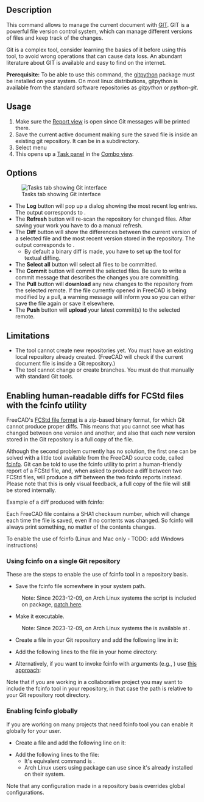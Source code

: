 <languages/>

{{GuiCommand
|Name=WebTools Git‏‎
|MenuLocation=Web Tools → Git
|Workbenches=[[WebTools_Workbench|WebTools]]
|Version=0.17
}}

{{VeryImportantMessage|Starting from FreeCAD v0.17, this tool has been removed from the Arch Workbench and is now part of the external [[WebTools Workbench]] that you can install via menu Tools → [[Image:AddonManager.svg|24px]] [[Std_AddonMgr|Addon manager]].
}}

==Description==

This command allows to manage the current document with [https://en.wikipedia.org/wiki/Git_%28software%29 GIT]. GIT is a powerful file version control system, which can manage different versions of files and keep track of the changes.

Git is a complex tool, consider learning the basics of it before using this tool, to avoid wrong operations that can cause data loss. An abundant literature about GIT is available and easy to find on the internet.

'''Prerequisite:''' To be able to use this command, the [https://github.com/gitpython-developers/GitPython gitpython] package must be installed on your system. On most linux distributions, gitpython is available from the standard software repositories as ''gitpython'' or ''python-git''.

==Usage==

# Make sure the [[Report_view|Report view]] is open since Git messages will be printed there.
# Save the current active document making sure the saved file is inside an existing git repository. It can be in a subdirectory.
# Select menu {{MenuCommand|Web Tools → [[Image:WebTools_Git.svg|16px]] [[WebTools_Git|Git]]}}
# This opens up a [[Task_panel|Task panel]] in the [[Combo_view|Combo view]].

==Options==

[[Image:Arch Git panel.jpg|thumb|Tasks tab showing Git interface]]

* The '''Log''' button will pop up a dialog showing the most recent log entries. The output corresponds to {{Incode|git log}}.
* The '''Refresh''' button will re-scan the repository for changed files. After saving your work you have to do a manual refresh.
* The '''Diff''' button will show the differences between the current version of a selected file and the most recent version stored in the repository. The output corresponds to {{Incode|git diff}}.
** By default a binary diff is made, you have to set up the {{Incode|fcinfo}} tool for textual diffing.
* The '''Select all''' button will select all files to be committed.
* The '''Commit''' button will commit the selected files. Be sure to write a commit message that describes the changes you are committing.
* The '''Pull''' button will '''download'''  any new changes to the repository from the selected remote. If the file currently opened in FreeCAD is being modified by a pull, a warning message will inform you so you can either save the file again or save it elsewhere.
* The '''Push''' button will '''upload'''  your latest commit(s) to the selected remote.

==Limitations==

* The tool cannot create new repositories yet. You must have an existing local repository already created. (FreeCAD will check if the current document file is inside a Git repository.)
* The tool cannot change or create branches. You must do that manually with standard Git tools.

==Enabling human-readable diffs for FCStd files with the fcinfo utility==

FreeCAD's [[File_Format_FCStd|FCStd file format]] is a zip-based binary format, for which Git cannot produce proper diffs. This means that you cannot see what has changed between one version and another, and also that each new version stored in the Git repository is a full copy of the file.

Although the second problem currently has no solution, the first one can be solved with a little tool available from the FreeCAD source code, called [https://github.com/FreeCAD/FreeCAD/blob/master/src/Tools/fcinfo fcinfo].  Git can be told to use the fcinfo utility to print a human-friendly report of a FCStd file, and, when asked to produce a diff between two FCStd files, will produce a diff between the two fcinfo reports instead. Please note that this is only visual feedback,  a full copy of the file will still be stored internally.

Example of a diff produced with fcinfo:

{{Code|code=
diff --git a/testhouse.FcStd b/testhouse.FcStd
index 08077b6..985b1d8 100644
--- a/testhouse.FcStd
+++ b/testhouse.FcStd
@@ -1,26 +1,25 @@
-Document: /tmp/43un09_testhouse.FcStd (442K)
-   SHA1: 67c1985a45d93cba57d5bf44490897aba460100d
+Document: /tmp/zfXoDd_testhouse.FcStd (370K)
+   SHA1: db1cb5fca18af7bfdca849028f40550df4d845cb
    Comment : This is a test house to showcase FreeCAD's BIM worflow and IFC export capabilities
    Company : uncreated.net
    CreatedBy : Yorik van Havre
    CreationDate : Fri May  9 12:05:54 2014 
    FileVersion : 1
    Id : 
-   Label : testhouse
-   LastModifiedBy : Yorik van Havre
-   LastModifiedDate : 2016-06-28T17:05:57-03:00
+   Label : testhouse2
+   LastModifiedBy : Yorik van Havre
+   LastModifiedDate : Sat Sep 13 20:46:36 2014
+
    License : CC-BY 3.0
    LicenseURL : http://creativecommons.org/licenses/by/3.0/
-   ProgramVersion : 0.17R7800 (Git)
-   TipName : 
+   ProgramVersion : 0.15R3989 (Git)
    Uid : 67e62d8a-6674-4358-92fe-615443be887a
-   Objects: (231)
+   Objects: (221)
        Annotation : Drawing::FeatureViewAnnotation
        Annotation001 : Drawing::FeatureViewAnnotation
        Annotation002 : Drawing::FeatureViewAnnotation
        Annotation003 : Drawing::FeatureViewAnnotation
-       Annotation004 : Drawing::FeatureViewAnnotation
-       Annotation005 : Drawing::FeatureViewAnnotation
        Array : Part::FeaturePython (9K)
        Box : Part::Box (2K)
        Building : App::DocumentObjectGroupPython
@@ -110,7 +109,7 @@ Document: /tmp/43un09_testhouse.FcStd (442K)
        Floor : App::DocumentObjectGroupPython
        Floor001 : App::DocumentObjectGroupPython
        Floor002 : App::DocumentObjectGroupPython
-       Frame : Part::FeaturePython (89K)
}}

Each FreeCAD file contains a SHA1 checksum number, which will change each time the file is saved, even if no contents was changed. So fcinfo will always print something, no matter of the contents changes.

To enable the use of fcinfo (Linux and Mac only - TODO: add Windows instructions)

=== Using fcinfo on a single Git repository ===

These are the steps to enable the use of fcinfo tool in a repository basis.
* Save the fcinfo file somewhere in your system path.
: Note: Since 2023-12-09, on Arch Linux systems the {{Incode|fcinfo}} script is included on {{Incode|freecad}} package, [https://gitlab.archlinux.org/archlinux/packaging/packages/freecad/-/commit/4419bfbfdb670abebd7f2e6ed93194e819781f7d patch here].
* Make it executable.
:  Note: Since 2023-12-09, on Arch Linux systems the {{Incode|fcinfo}} is available at {{Incode|/usr/bin/fcinfo}}.
* Create a {{Incode|.gitattributes}} file in your Git repository and add the following line in it:

: {{Code|lang=text|code=
*.FCStd diff=fcinfo
}}

* Add the following lines to the {{Incode|.gitconfig}} file in your home directory:

: {{Code|lang=text|code=
[diff "fcinfo"]
textconv = /path/to/fcinfo
}}

* Alternatively, if you want to invoke fcinfo with arguments (e.g., {{Incode|--gui}}) use [https://stackoverflow.com/questions/55601430/how-to-pass-a-filename-argument-gitconfig-diff-textconv this approach]:

: {{Code|lang=text|code=
[diff "fcinfo"]
textconv = sh -c '/path/to/fcinfo --gui "$0"'XD
}}

Note that if you are working in a collaborative project you may want to include the fcinfo tool in your repository, in that case the path is relative to your Git repository root directory.

=== Enabling fcinfo globally ===

If you are working on many projects that need fcinfo tool you can enable it globally for your user.
* Create a {{Incode|$HOME/.config/git/attributes}} file and add the following line on it:

: {{Code|lang=text|code=
*.FCStd diff=fcinfo
}}

* Add the following lines to the {{Incode|$HOME/.config/git/config}} file:
** It's equivalent command is {{Incode|git config --global diff.fcinfo.textconv "/path/to/fcinfo"}}.
** Arch Linux users using {{Incode|freecad}} package can use {{Incode|textconv = fcinfo}} since it's already installed on their system.

: {{Code|lang=text|code=
[diff "fcinfo"]
textconv = /path/to/fcinfo
}}

Note that any configuration made in a repository basis overrides global configurations.